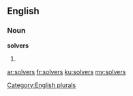 ==English==

===Noun===
'''solvers'''

# {{plural of|solver}}

[[Category:English plurals]]

[[ar:solvers]]
[[fr:solvers]]
[[ku:solvers]]
[[my:solvers]]